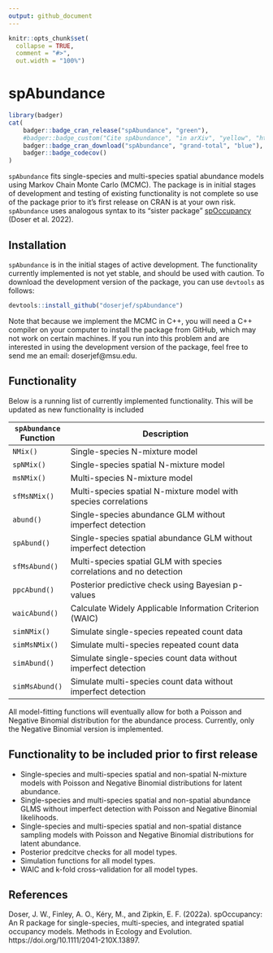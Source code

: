 ```yaml
---
output: github_document
---
```


<!-- README.md is generated from README.Rmd. Please edit that file -->

```r
knitr::opts_chunk$set(
  collapse = TRUE,
  comment = "#>",
  out.width = "100%")
```

# spAbundance 

```r
library(badger)
cat(
	badger::badge_cran_release("spAbundance", "green"),
	#badger::badge_custom("Cite spAbundance", "in arXiv", "yellow", "https://jeffdoser.com"),
	badger::badge_cran_download("spAbundance", "grand-total", "blue"),
	badger::badge_codecov()
)
```

`spAbundance` fits single-species and multi-species spatial abundance models using Markov Chain Monte Carlo (MCMC). The package is in initial stages of development and testing of existing functionality is not complete so use of the package prior to it's first release on CRAN is at your own risk. `spAbundance` uses analogous syntax to its "sister package" [spOccupancy](https://www.jeffdoser.com/files/spoccupancy-web/) (Doser et al. 2022). 

## Installation

`spAbundance` is in the initial stages of active development. The functionality currently implemented is not yet stable, and should be used with caution. To download the development version of the package, you can use `devtools` as follows:  

```r
devtools::install_github("doserjef/spAbundance")
```

Note that because we implement the MCMC in C++, you will need a C++ compiler on your computer to install the package from GitHub, which may not work on certain machines. If you run into this problem and are interested in using the development version of the package, feel free to send me an email: doserjef@msu.edu.

## Functionality

Below is a running list of currently implemented functionality. This will be updated as new functionality is included

|`spAbundance` Function  | Description                                                     |
|---------------- |------------------------------------------------------------------------|
|`NMix()`           | Single-species N-mixture model                                       |
|`spNMix()`         | Single-species spatial N-mixture model                               |
|`msNMix()`         | Multi-species N-mixture model                                        |
|`sfMsNMix()`       | Multi-species spatial N-mixture model with species correlations      |
|`abund()`          | Single-species abundance GLM without imperfect detection             |
|`spAbund()`        | Single-species spatial abundance GLM without imperfect detection     |
|`sfMsAbund()`      | Multi-species spatial GLM with species correlations and no detection |
|`ppcAbund()`       | Posterior predictive check using Bayesian p-values                   | 
|`waicAbund()`      | Calculate Widely Applicable Information Criterion (WAIC)             |
|`simNMix()`        | Simulate single-species repeated count data                          |
|`simMsNMix()`      | Simulate multi-species repeated count data                           |
|`simAbund()`       | Simulate single-species count data without imperfect detection       |
|`simMsAbund()`     | Simulate multi-species count data without imperfect detection        |

All model-fitting functions will eventually allow for both a Poisson and Negative Binomial distribution for the abundance process. Currently, only the Negative Binomial version is implemented.


## Functionality to be included prior to first release

+ Single-species and multi-species spatial and non-spatial N-mixture models with Poisson and Negative Binomial distributions for latent abundance.
+ Single-species and multi-species spatial and non-spatial abundance GLMS without imperfect detection with Poisson and Negative Binomial likelihoods.
+ Single-species and multi-species spatial and non-spatial distance sampling models with Poisson and Negative Binomial distributions for latent abundance.
+ Posterior predcitve checks for all model types.
+ Simulation functions for all model types.
+ WAIC and k-fold cross-validation for all model types.

## References

Doser, J. W., Finley, A. O., Kéry, M., and Zipkin, E. F. (2022a). spOccupancy: An R package for single-species, multi-species, and integrated spatial occupancy models. Methods in Ecology and Evolution. https://doi.org/10.1111/2041-210X.13897.

